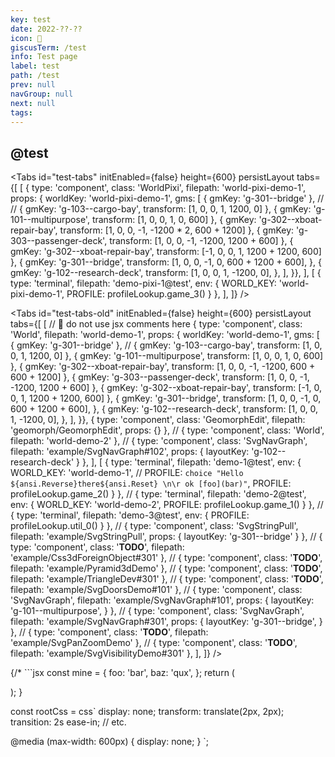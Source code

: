 ```yaml
---
key: test
date: 2022-??-??
icon: 🧪
giscusTerm: /test
info: Test page
label: test
path: /test
prev: null
navGroup: null
next: null
tags:
---
```



## @test

<Tabs
  id="test-tabs"
  initEnabled={false}
  height={600}
  persistLayout
  tabs={[
    [
      { type: 'component', class: 'WorldPixi', filepath: 'world-pixi-demo-1', props: {
        worldKey: 'world-pixi-demo-1',
        gms: [
          { gmKey: 'g-301--bridge' },
          // // { gmKey: 'g-103--cargo-bay', transform: [1, 0, 0, 1, 1200, 0] },
          { gmKey: 'g-101--multipurpose', transform: [1, 0, 0, 1, 0, 600] },
          { gmKey: 'g-302--xboat-repair-bay', transform: [1, 0, 0, -1, -1200 * 2, 600 + 1200] },
          { gmKey: 'g-303--passenger-deck', transform: [1, 0, 0, -1, -1200, 1200 + 600] },
          { gmKey: 'g-302--xboat-repair-bay', transform: [-1, 0, 0, 1, 1200 + 1200, 600] },
          { gmKey: 'g-301--bridge', transform: [1, 0, 0, -1, 0, 600 + 1200 + 600], },
          { gmKey: 'g-102--research-deck', transform: [1, 0, 0, 1, -1200, 0], },
        ],
      }},
    ],
    [
      { type: 'terminal', filepath: 'demo-pixi-1@test', env: {
        WORLD_KEY: 'world-pixi-demo-1',
        PROFILE: profileLookup.game_3()
      } },
    ],
  ]}
/>

<Tabs
  id="test-tabs-old"
  initEnabled={false}
  height={600}
  persistLayout
  tabs={[
    [
      // 🚧 do not use jsx comments here
      { type: 'component', class: 'World', filepath: 'world-demo-1', props: {
        worldKey: 'world-demo-1',
        gms: [
          { gmKey: 'g-301--bridge' },
          // { gmKey: 'g-103--cargo-bay', transform: [1, 0, 0, 1, 1200, 0] },
          { gmKey: 'g-101--multipurpose', transform: [1, 0, 0, 1, 0, 600] },
          { gmKey: 'g-302--xboat-repair-bay', transform: [1, 0, 0, -1, -1200, 600 + 600 + 1200] },
          { gmKey: 'g-303--passenger-deck', transform: [1, 0, 0, -1, -1200, 1200 + 600] },
          { gmKey: 'g-302--xboat-repair-bay', transform: [-1, 0, 0, 1, 1200 + 1200, 600] },
          { gmKey: 'g-301--bridge', transform: [1, 0, 0, -1, 0, 600 + 1200 + 600], },
          { gmKey: 'g-102--research-deck', transform: [1, 0, 0, 1, -1200, 0], },
        ],
      }},
      { type: 'component', class: 'GeomorphEdit', filepath: 'geomorph/GeomorphEdit', props: {} },
      // { type: 'component', class: 'World', filepath: 'world-demo-2' },
      // { type: 'component', class: 'SvgNavGraph', filepath: 'example/SvgNavGraph#102', props: { layoutKey: 'g-102--research-deck' } },
    ],
    [
      { type: 'terminal', filepath: 'demo-1@test', env: {
        WORLD_KEY: 'world-demo-1',
        // PROFILE: `choice "Hello ${ansi.Reverse}there${ansi.Reset} \n\r ok [foo](bar)"`,
        PROFILE: profileLookup.game_2()
      } },
      // { type: 'terminal', filepath: 'demo-2@test', env: { WORLD_KEY: 'world-demo-2', PROFILE: profileLookup.game_1() } },
      // { type: 'terminal', filepath: 'demo-3@test', env: { PROFILE: profileLookup.util_0() } },
      // { type: 'component', class: 'SvgStringPull', filepath: 'example/SvgStringPull', props: { layoutKey: 'g-301--bridge' } },
      // { type: 'component', class: '__TODO__', filepath: 'example/Css3dForeignObject#301' },
      // { type: 'component', class: '__TODO__', filepath: 'example/Pyramid3dDemo' },
      // { type: 'component', class: '__TODO__', filepath: 'example/TriangleDev#301' },
      // { type: 'component', class: '__TODO__', filepath: 'example/SvgDoorsDemo#101' },
      // { type: 'component', class: 'SvgNavGraph', filepath: 'example/SvgNavGraph#101', props: { layoutKey: 'g-101--multipurpose', } },
      // { type: 'component', class: 'SvgNavGraph', filepath: 'example/SvgNavGraph#301', props: { layoutKey: 'g-301--bridge', } },
      // { type: 'component', class: '__TODO__', filepath: 'example/SvgPanZoomDemo' },
      // { type: 'component', class: '__TODO__', filepath: 'example/SvgVisibilityDemo#301' },
    ],
  ]}
/>

{/* ```jsx
  const mine = {
    foo: 'bar',
    baz: 'qux',
  };
  return (
    <MyComponent foo={42} bar="hi">
      <div />
    </MyComponent>
  );
}

const rootCss = css`
  display: none;
  transform: translate(2px, 2px);
  transition: 2s ease-in;
  // etc.

  @media (max-width: 600px) {
    display: none;
  }
`;
``` */}
